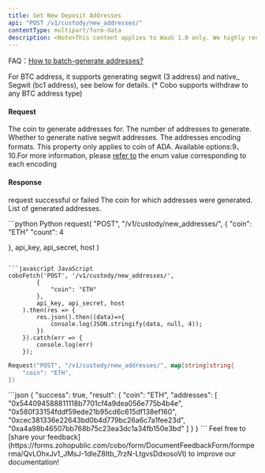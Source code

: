 ```yaml
---
title: Get New Deposit Addresses
api: "POST /v1/custody/new_addresses/"
contentType: multipart/form-data
description: <Note>This content applies to WaaS 1.0 only. We highly recommend that you upgrade to [WaaS 2.0](https://www.cobo.com/developers/v2/guides/overview/introduction).</Note> This endpoint generates new addresses for a given coin and returns a list of the generated addresses. The number of addresses to generate is specified in the 'count' parameter of the POST request.The maximum number of addresses that can be generated in one request is 200. The endpoint also checks if the organization has permission to add addresses and if the number of addresses being added exceeds the minutely limit.
---
```


<Tip> FAQ：[How to batch-generate addresses?](/v1/faqs/address-management#how-to-batch-generate-addresses)</Tip>

<Note>For BTC address, it supports generating segwit (3 address) and native_ Segwit (bc1 address), see below for details. (*
Cobo supports withdraw to any BTC address type)</Note>


#### Request
<ParamField body="coin" type="String" required>The coin to generate addresses for.</ParamField>
<ParamField body="count" type="Int" required>The number of addresses to generate.</ParamField>
<ParamField body="native_segwit" type="Bool">Whether to generate native segwit addresses.</ParamField>
<ParamField body="encoding" type="Int">The addresses encoding formats. This property only applies to coin of ADA. Available options:9、10.For more information, please [refer to](/v1/api-references/development/address-encoding) the enum value corresponding to each encoding</ParamField>


#### Response
<ResponseField name="success" type="bool">request successful or failed</ResponseField>
   <ResponseField name="result" type="object">
   <Expandable title="object">
        <ResponseField name="coin" type="String">The coin for which addresses were generated.</ResponseField>
        <ResponseField name="addresses" type="String[]">List of generated addresses.</ResponseField>
    </Expandable>
</ResponseField>




<RequestExample>
```python Python
request(
  "POST",
  "/v1/custody/new_addresses/",
  {
    "coin": "ETH"
            "count": 4

},
api_key, api_secret, host
)
```

```javascript JavaScript
coboFetch('POST', '/v1/custody/new_addresses/',
        {
            "coin": "ETH"
        },
        api_key, api_secret, host
    ).then(res => {
        res.json().then((data)=>{
            console.log(JSON.stringify(data, null, 4));
        })
    }).catch(err => {
        console.log(err)
    });
```

```go Go
Request("POST", "/v1/custody/new_addresses/", map[string]string{
    "coin": "ETH",
})
```
</RequestExample>


<ResponseExample>
```json
{
  "success": true,
  "result": {
    "coin": "ETH",
    "addresses": [
      "0x544094588811118b7701cf4a9dea056e775b4b4e",
      "0x580f33154fddf59ede21b95cd6c615df138ef160",
      "0xcec381336e22643bd0b4d779bc26a6c7a1fee23d",
      "0xa4a98b46507bb768b75c23ea3dc1a34fb150e3bd"
    ]
  }
}
```
</ResponseExample>
<Tip>Feel free to [share your feedback](https://forms.zohopublic.com/cobo/form/DocumentFeedbackForm/formperma/QvLOhxJv1_JMsJ-1dleZ8Itb_7rzN-LtgvsDdxosoVI) to improve our documentation!</Tip>
